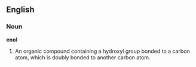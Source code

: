 ==English==

===Noun===

'''enol'''

#An organic compound containing a hydroxyl group bonded to a carbon atom, which is doubly bonded to another carbon atom.